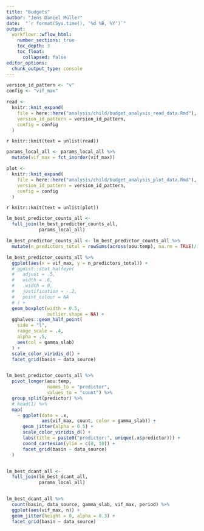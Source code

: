 ```yaml
---
title: "Budgets"
author: "Jens Daniel Müller"
date:  "`r format(Sys.time(), '%d %B, %Y')`"
output: 
  workflowr::wflow_html:
    number_sections: true
    toc_depth: 3
    toc_float:
      collapsed: false
editor_options:
  chunk_output_type: console
---
```


```r

version_id_pattern <- "v"
config <- "vif_max"

```



```r


read <-
  knitr::knit_expand(
    file = here::here("analysis/child/budget_analysis_read_data.Rmd"),
    version_id_pattern = version_id_pattern,
    config = config
  )


```

`r knitr::knit(text = unlist(read))`

```r

params_local_all <- params_local_all %>%
  mutate(vif_max = fct_inorder(vif_max))

```

```r


plot <-
  knitr::knit_expand(
    file = here::here("analysis/child/budget_analysis_plot_data.Rmd"),
    version_id_pattern = version_id_pattern,
    config = config
  )


```

`r knitr::knit(text = unlist(plot))`


```r

lm_best_predictor_counts_all <-
  full_join(lm_best_predictor_counts_all,
            params_local_all)

lm_best_predictor_counts_all <- lm_best_predictor_counts_all %>% 
  mutate(n_predictors_total = rowSums(across(aou:temp), na.rm = TRUE)/10)

lm_best_predictor_counts_all %>%
  ggplot(aes(x = vif_max, y = n_predictors_total)) +
  # ggdist::stat_halfeye(
  #   adjust = .5,
  #   width = .6,
  #   .width = 0,
  #   justification = -.2,
  #   point_colour = NA
  # ) +
  geom_boxplot(width = 0.5,
               outlier.shape = NA) +
  gghalves::geom_half_point(
    side = "l",
    range_scale = .4,
    alpha = .5,
    aes(col = gamma_slab)
  ) +
  scale_color_viridis_d() +
  facet_grid(basin ~ data_source)


lm_best_predictor_counts_all %>%
  pivot_longer(aou:temp,
               names_to = "predictor",
               values_to = "count") %>%
  group_split(predictor) %>%
  # head(1) %>%
  map(
    ~ ggplot(data = .x,
             aes(vif_max, count, color = gamma_slab)) +
      geom_jitter(alpha = 0.5) +
      scale_color_viridis_d() +
      labs(title = paste0("predictor:", unique(.x$predictor))) +
      coord_cartesian(ylim = c(0, 10)) +
      facet_grid(basin ~ data_source)
  )


lm_best_dcant_all <-
  full_join(lm_best_dcant_all,
            params_local_all)


lm_best_dcant_all %>%
  count(basin, data_source, gamma_slab, vif_max, period) %>%
  ggplot(aes(vif_max, n)) +
  geom_jitter(height = 0, alpha = 0.3) +
  facet_grid(basin ~ data_source)


```


